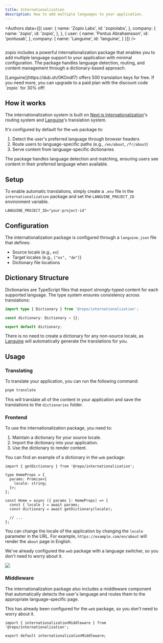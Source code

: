 ```yaml
---
title: Internationalization
description: How to add multiple languages to your application.
---
```



<Authors data={[{
  user: {
    name: 'Zopio Labs',
    id: 'zopiolabs',
  },
  company: {
    name: 'zopio',
    id: 'zopio',
  },
}, {
  user: {
    name: 'Pontus Abrahamsson',
    id: 'pontusab',
  },
  company: {
    name: 'Languine',
    id: 'languine',
  }
}]} />

<Frame>
  <img src="/images/internationalization.png" alt="" />
</Frame>

zopio includes a powerful internationalization package that enables you to add multiple language support to your application with minimal configuration. The package handles language detection, routing, and content management through a dictionary-based approach.

<Tip>
  [Languine](https://dub.sh/0KOndf7) offers 500 translation keys for free. If you need more, you can upgrade to a paid plan with the discount code `zopio` for 30% off!
</Tip>

## How it works

The internationalization system is built on [Next.js Internationalization](https://nextjs.org/docs/app/building-your-application/routing/internationalization)'s routing system and [Languine](https://dub.sh/0KOndf7)'s translation system.

It's configured by default for the `web` package to:

1. Detect the user's preferred language through browser headers
2. Route users to language-specific paths (e.g., `/en/about`, `/fr/about`)
3. Serve content from language-specific dictionaries

The package handles language detection and matching, ensuring users see content in their preferred language when available.

## Setup

To enable automatic translations, simply create a `.env` file in the `internationalization` package and set the `LANGUINE_PROJECT_ID` environment variable.

```env .env
LANGUINE_PROJECT_ID="your-project-id"
```

## Configuration

The internationalization package is configured through a `languine.json` file that defines:

- Source locale (e.g., `en`)
- Target locales (e.g., `["es", "de"]`)
- Dictionary file locations

## Dictionary Structure

Dictionaries are TypeScript files that export strongly-typed content for each supported language. The type system ensures consistency across translations:

```ts packages/internationalization/dictionaries/[locale].ts
import type { Dictionary } from '@repo/internationalization';

const dictionary: Dictionary = {};

export default dictionary;
```

There is no need to create a dictionary for any non-source locale, as [Languine](https://dub.sh/0KOndf7) will automatically generate the translations for you.

## Usage

### Translating

To translate your application, you can run the following command:

```bash Terminal
pnpm translate
```

This will translate all of the content in your application and save the translations to the `dictionaries` folder.

### Frontend

To use the internationalization package, you need to:

1. Maintain a dictionary for your source locale.
2. Import the dictionary into your application.
3. Use the dictionary to render content.

You can find an example of a dictionary in the `web` package:

```tsx apps/web/app/page.tsx
import { getDictionary } from '@repo/internationalization';

type HomeProps = {
  params: Promise<{
    locale: string;
  }>;
};

const Home = async ({ params }: HomeProps) => {
  const { locale } = await params;
  const dictionary = await getDictionary(locale);

  // ...
};
```

You can change the locale of the application by changing the `locale` parameter in the URL. For example, `https://example.com/en/about` will render the `about` page in English.

We've already configured the `web` package with a language switcher, so you don't need to worry about it.

<Frame>
  <img src="/images/language-switcher.png" style={{ borderRadius: '0.5rem' }} />
</Frame>

### Middleware

The internationalization package also includes a middleware component that automatically detects the user's language and routes them to the appropriate language-specific page.

This has already been configured for the `web` package, so you don't need to worry about it.

```tsx apps/web/middleware.ts
import { internationalizationMiddleware } from '@repo/internationalization';

export default internationalizationMiddleware;
```
